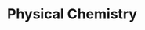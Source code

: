 ---
title: Physical Chemistry
description: Introduction to Physical Chemistry concepts
sidebar:
  order: 1
--- 
